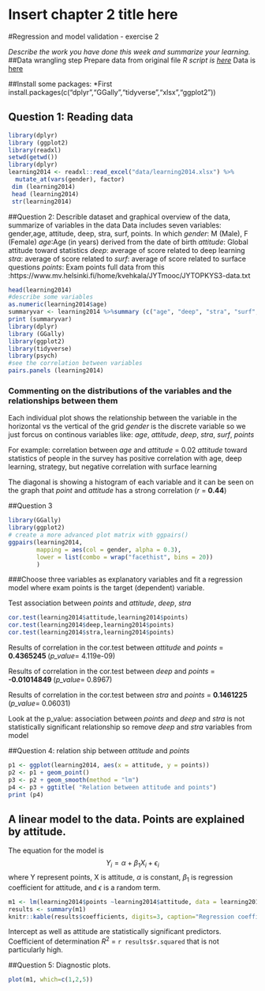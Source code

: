 # Insert chapter 2 title here
#Regression and model validation - exercise 2

*Describe the work you have done this week and summarize your learning.*
##Data wrangling step
Prepare data from original file 
*R script is [here](https://github.com/maivu2054/IODS-project/blob/master/data/learning.R)
*Data is [here](https://github.com/maivu2054/IODS-project/blob/master/data/learning2014.xlsx)

##Install some packages:
*First install.packages(c("dplyr","GGally","tidyverse","xlsx","ggplot2"))

## Question 1: Reading data
```r
library(dplyr)
library (ggplot2)
library(readxl)
setwd(getwd())
library(dplyr)
learning2014 <- readxl::read_excel("data/learning2014.xlsx") %>%
  mutate_at(vars(gender), factor)
 dim (learning2014)
 head (learning2014)
 str(learning2014)
```

##Question 2: Describle dataset and graphical overview of the data, summarize of variables in the data
Data includes seven variables: gender,age, attitude, deep, stra, surf, points.
In which
*gender*: M (Male), F (Female)
*age*:Age (in years) derived from the date of birth
*attitude*: Global attitude toward statistics
*deep*: average of score related to deep learning
*stra*: average of score related to 
*surf*: average of score related to surface questions
*points*: Exam points
full data from this :https://www.mv.helsinki.fi/home/kvehkala/JYTmooc/JYTOPKYS3-data.txt

```r
head(learning2014)
#describe some variables
as.numeric(learning2014$age)
summaryvar <- learning2014 %>%summary (c("age", "deep", "stra", "surf", "points" ))
print (summaryvar)
library(dplyr)
library (GGally)
library(ggplot2)
library(tidyverse)
library(psych)
#see the correlation between variables
pairs.panels (learning2014)
```



### Commenting on the distributions of the variables and the relationships between them

Each individual plot shows the relationship between the variable in the horizontal vs the vertical of the grid
 *gender* is the discrete variable so we just forcus on continous variables like: *age*, *attitude*, *deep*, *stra*, *surf*, *points*

For example: correlation between *age* and *attitude* = 0.02
*attitude* toward statistics of people in the survey has positive correlation with age, deep learning, strategy, but negative correlation with surface learning

The diagonal is showing a histogram of each variable and it can be seen on the graph that *point* and *attitude* has a strong correlation (*r* = **0.44**)

##Question 3

```r
library(GGally)
library(ggplot2)
# create a more advanced plot matrix with ggpairs()
ggpairs(learning2014, 
        mapping = aes(col = gender, alpha = 0.3), 
        lower = list(combo = wrap("facethist", bins = 20))
        )
```

###Choose three variables as explanatory variables and fit a regression model where exam points is the target (dependent) variable. 

Test association between *points* and *attitude*, *deep*, *stra* 


```r
cor.test(learning2014$attitude,learning2014$points)
cor.test(learning2014$deep,learning2014$points)
cor.test(learning2014$stra,learning2014$points)
```
Results of correlation in the cor.test between *attitude* and *points* = **0.4365245 ** (*p_value*= 4.119e-09)

Results of correlation in the cor.test between *deep* and *points* = **-0.01014849  **(*p_value*= 0.8967)

Results of correlation in the cor.test between *stra* and *points* = **0.1461225  **(*p_value*= 0.06031)

Look at the p_value: association between *points* and *deep* and *stra* is not statistically significant relationship so remove *deep* and *stra* variables from model

##Question 4: relation ship between *attitude* and *points*



```r
p1 <- ggplot(learning2014, aes(x = attitude, y = points))
p2 <- p1 + geom_point()
p3 <- p2 + geom_smooth(method = "lm")
p4 <- p3 + ggtitle( "Relation between attitude and points")
print (p4)
```

## A linear model to the data. Points are explained by attitude.
 
The equation for the model is
$$
Y_i = \alpha + \beta_1 X_i + \epsilon_i
$$
where Y represent points, X is attitude, $\alpha$ is constant, $\beta_1$ is regression
coefficient for attitude, and $\epsilon$ is a random term.

```r
m1 <- lm(learning2014$points ~learning2014$attitude, data = learning2014)
results <- summary(m1)
knitr::kable(results$coefficients, digits=3, caption="Regression coefficients")
```


Intercept as well as attitude are statistically significant predictors. 
Coefficient of determination $R^2$ = `r results$r.squared` that is not particularly high.

##Question 5: Diagnostic plots.
```r
plot(m1, which=c(1,2,5))
```


